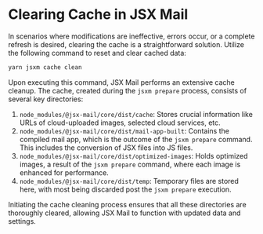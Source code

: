 # Clearing Cache in JSX Mail

In scenarios where modifications are ineffective, errors occur, or a complete refresh is desired, clearing the cache is a straightforward solution. Utilize the following command to reset and clear cached data:

```sh
yarn jsxm cache clean
```

Upon executing this command, JSX Mail performs an extensive cache cleanup. The cache, created during the `jsxm prepare` process, consists of several key directories:

1. `node_modules/@jsx-mail/core/dist/cache`: Stores crucial information like URLs of cloud-uploaded images, selected cloud services, etc.
2. `node_modules/@jsx-mail/core/dist/mail-app-built`: Contains the compiled mail app, which is the outcome of the `jsxm prepare` command. This includes the conversion of JSX files into JS files.
3. `node_modules/@jsx-mail/core/dist/optimized-images`: Holds optimized images, a result of the `jsxm prepare` command, where each image is enhanced for performance.
4. `node_modules/@jsx-mail/core/dist/temp`: Temporary files are stored here, with most being discarded post the `jsxm prepare` execution.

Initiating the cache cleaning process ensures that all these directories are thoroughly cleared, allowing JSX Mail to function with updated data and settings.